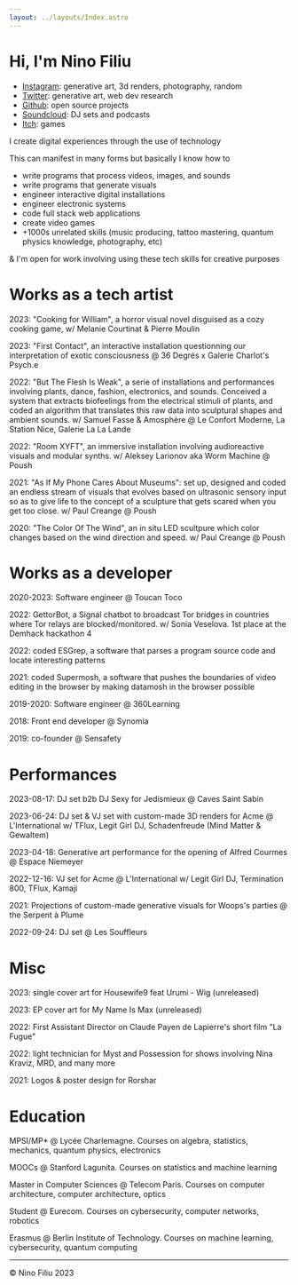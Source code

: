```yaml
---
layout: ../layouts/Index.astro
---
```


# Hi, I'm Nino Filiu

- [Instagram](https://www.instagram.com/ssttaacckkyy/): generative art, 3d renders, photography, random
- [Twitter](https://twitter.com/ninofiliu): generative art, web dev research
- [Github](https://github.com/ninofiliu): open source projects
- [Soundcloud](https://soundcloud.com/stanleyfatmax): DJ sets and podcasts
- [Itch](https://ninofiliu.itch.io/): games

I create digital experiences through the use of technology

This can manifest in many forms but basically I know how to

- write programs that process videos, images, and sounds
- write programs that generate visuals
- engineer interactive digital installations
- engineer electronic systems
- code full stack web applications
- create video games
- +1000s unrelated skills (music producing, tattoo mastering, quantum physics knowledge, photography, etc)

& I'm open for work involving using these tech skills for creative purposes

# Works as a tech artist

2023: "Cooking for William", a horror visual novel disguised as a cozy cooking game, w/ Melanie Courtinat & Pierre Moulin

2023: "First Contact", an interactive installation questionning our interpretation of exotic consciousness @ 36 Degrés x Galerie Charlot's Psych.e

2022: "But The Flesh Is Weak", a serie of installations and performances involving plants, dance, fashion, electronics, and sounds. Conceived a system that extracts biofeelings from the electrical stimuli of plants, and coded an algorithm that translates this raw data into sculptural shapes and ambient sounds. w/ Samuel Fasse & Amosphère @ Le Confort Moderne, La Station Nice, Galerie La La Lande

2022: "Room XYFT", an immersive installation involving audioreactive visuals and modular synths. w/ Aleksey Larionov aka Worm Machine @ Poush

2021: "As If My Phone Cares About Museums": set up, designed and coded an endless stream of visuals that evolves based on ultrasonic sensory input so as to give life to the concept of a sculpture that gets scared when you get too close. w/ Paul Creange @ Poush

2020: "The Color Of The Wind", an in situ LED scultpure which color changes based on the wind direction and speed. w/ Paul Creange @ Poush

# Works as a developer

2020-2023: Software engineer @ Toucan Toco

2022: GettorBot, a Signal chatbot to broadcast Tor bridges in countries where Tor relays are blocked/monitored. w/ Sonia Veselova. 1st place at the Demhack hackathon 4

2022: coded ESGrep, a software that parses a program source code and locate interesting patterns

2021: coded Supermosh, a software that pushes the boundaries of video editing in the browser by making datamosh in the browser possible

2019-2020: Software engineer @ 360Learning

2018: Front end developer @ Synomia

2019: co-founder @ Sensafety

# Performances

2023-08-17: DJ set b2b DJ Sexy for Jedismieux @ Caves Saint Sabin

2023-06-24: DJ set & VJ set with custom-made 3D renders for Acme @ L'International w/ TFlux, Legit Girl DJ, Schadenfreude (Mind Matter & Gewaltem)

2023-04-18: Generative art performance for the opening of Alfred Courmes @ Espace Niemeyer

2022-12-16: VJ set for Acme @ L'International w/ Legit Girl DJ, Termination 800, TFlux, Kamaji

2021: Projections of custom-made generative visuals for Woops's parties @ the Serpent à Plume

2022-09-24: DJ set @ Les Souffleurs

# Misc

2023: single cover art for Housewife9 feat Urumi - Wig (unreleased)

2023: EP cover art for My Name Is Max (unreleased)

2022: First Assistant Director on Claude Payen de Lapierre's short film "La Fugue"

2022: light technician for Myst and Possession for shows involving Nina Kraviz, MRD, and many more

2021: Logos & poster design for Rorshar

# Education

MPSI/MP\* @ Lycée Charlemagne. Courses on algebra, statistics, mechanics, quantum physics, electronics

MOOCs @ Stanford Lagunita. Courses on statistics and machine learning

Master in Computer Sciences @ Telecom Paris. Courses on computer architecture, computer architecture, optics

Student @ Eurecom. Courses on cybersecurity, computer networks, robotics

Erasmus @ Berlin Institute of Technology. Courses on machine learning, cybersecurity, quantum computing

---

&copy; Nino Filiu 2023
